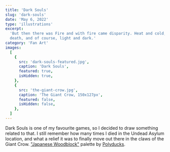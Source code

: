 ```yaml
---
title: 'Dark Souls'
slug: 'dark-souls'
date: 'May 6, 2022'
type: 'illustrations'
excerpt:
  'But then there was Fire and with fire came disparity. Heat and cold, life and
  death, and of course, light and dark.'
category: 'Fan Art'
images:
  [
    {
      src: 'dark-souls-featured.jpg',
      caption: 'Dark Souls',
      featured: true,
      isHidden: true,
    },
    {
      src: 'the-giant-crow.jpg',
      caption: 'The Giant Crow, 150x127px',
      featured: false,
      isHidden: false,
    },
  ]
---
```


Dark Souls is one of my favourite games, so I decided to draw something related
to that. I still remember how many times I died in the Undead Asylum location,
and what a relief it was to finally move out there in the claws of the Giant
Crow. ["Japanese Woodblock"](https://lospec.com/palette-list/japanese-woodblock)
palette by [Polyducks](https://polyducks.co.uk/).
